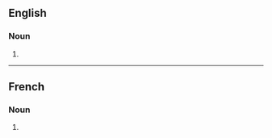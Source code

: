 ==English==

===Noun===
{{head|en|noun form}}

# {{plural of|en|fascination}}

----

==French==

===Noun===
{{head|fr|noun form|g=f}}

# {{plural of|fr|fascination}}